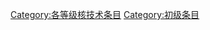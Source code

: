 {{catmore1|[[Wikipedia:核技术专题|Wikipedia:核技术专题]]}}
{{Articles by Quality|topic=核技術|project=核技術|format=TOC}}
{{Wikipedia category}}
{{emptycat}}

[[Category:各等级核技术条目|Category:各等级核技术条目]]
[[Category:初级条目|Category:初级条目]]